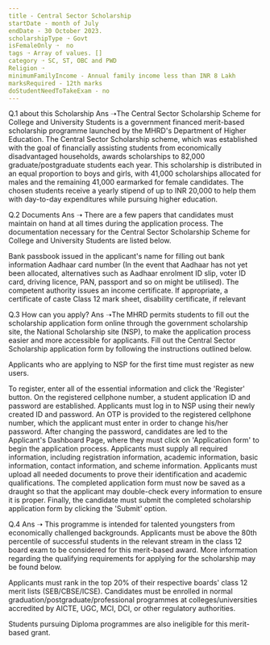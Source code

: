 ```yaml
---
title - Central Sector Scholarship
startDate - month of July  
endDate - 30 October 2023.
scholarshipType ➝ Govt
isFemaleOnly ➝  no
tags ➝ Array of values. []
category ➝ SC, ST, OBC and PWD
Religion ➝ 
minimumFamilyIncome - Annual family income less than INR 8 Lakh
marksRequired - 12th marks 
doStudentNeedToTakeExam - no
---
```


Q.1 about this Scholarship
Ans ➝The Central Sector Scholarship Scheme for College and University Students is a government financed merit-based scholarship programme launched by the MHRD's Department of Higher Education. The Central Sector Scholarship scheme, which was established with the goal of financially assisting students from economically disadvantaged households, awards scholarships to 82,000 graduate/postgraduate students each year. This scholarship is distributed in an equal proportion to boys and girls, with 41,000 scholarships allocated for males and the remaining 41,000 earmarked for female candidates. The chosen students receive a yearly stipend of up to INR 20,000 to help them with day-to-day expenditures while pursuing higher education.



Q.2 Documents
Ans ➝ 
There are a few papers that candidates must maintain on hand at all times during the application process. The documentation necessary for the Central Sector Scholarship Scheme for College and University Students are listed below.

Bank passbook issued in the applicant's name for filling out bank information
Aadhaar card number (In the event that Aadhaar has not yet been allocated, alternatives such as Aadhaar enrolment ID slip, voter ID card, driving licence, PAN, passport and so on might be utilised).
The competent authority issues an income certificate.
If appropriate, a certificate of caste
Class 12 mark sheet, disability certificate, if relevant



Q.3 How can you apply?
Ans ➝The MHRD permits students to fill out the scholarship application form online through the government scholarship site, the National Scholarship site (NSP), to make the application process easier and more accessible for applicants. Fill out the Central Sector Scholarship application form by following the instructions outlined below.

Applicants who are applying to NSP for the first time must register as new users.

To register, enter all of the essential information and click the 'Register' button. On the registered cellphone number, a student application ID and password are established.
Applicants must log in to NSP using their newly created ID and password. An OTP is provided to the registered cellphone number, which the applicant must enter in order to change his/her password.
After changing the password, candidates are led to the Applicant's Dashboard Page, where they must click on 'Application form' to begin the application process.
Applicants must supply all required information, including registration information, academic information, basic information, contact information, and scheme information.
Applicants must upload all needed documents to prove their identification and academic qualifications.
The completed application form must now be saved as a draught so that the applicant may double-check every information to ensure it is proper.
Finally, the candidate must submit the completed scholarship application form by clicking the 'Submit' option.

Q.4 
Ans ➝ This programme is intended for talented youngsters from economically challenged backgrounds. Applicants must be above the 80th percentile of successful students in the relevant stream in the class 12 board exam to be considered for this merit-based award. More information regarding the qualifying requirements for applying for the scholarship may be found below.

Applicants must rank in the top 20% of their respective boards' class 12 merit lists (SEB/CBSE/ICSE).
Candidates must be enrolled in normal graduation/postgraduate/professional programmes at colleges/universities accredited by AICTE, UGC, MCI, DCI, or other regulatory authorities.

Students pursuing Diploma programmes are also ineligible for this merit-based grant.
